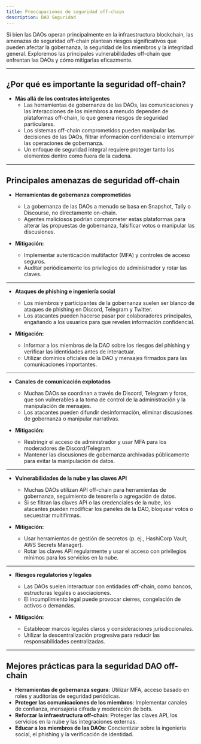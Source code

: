 ```yaml
---
title: Preocupaciones de seguridad off-chain
description: DAO Seguridad
---
```


Si bien las DAOs operan principalmente en la infraestructura blockchain, las amenazas de seguridad off-chain plantean riesgos significativos que pueden afectar la gobernanza, la seguridad de los miembros y la integridad general. Exploremos las principales vulnerabilidades off-chain que enfrentan las DAOs y cómo mitigarlas eficazmente.

---

## **¿Por qué es importante la seguridad off-chain?**

- **Más allá de los contratos inteligentes**
  - Las herramientas de gobernanza de las DAOs, las comunicaciones y las interacciones de los miembros a menudo dependen de plataformas off-chain, lo que genera riesgos de seguridad particulares.
  - Los sistemas off-chain comprometidos pueden manipular las decisiones de las DAOs, filtrar información confidencial o interrumpir las operaciones de gobernanza.
  - Un enfoque de seguridad integral requiere proteger tanto los elementos dentro como fuera de la cadena.

---

## **Principales amenazas de seguridad off-chain**

- **Herramientas de gobernanza comprometidas**
  - La gobernanza de las DAOs a menudo se basa en Snapshot, Tally o Discourse, no directamente on-chain. 
  - Agentes maliciosos podrían comprometer estas plataformas para alterar las propuestas de gobernanza, falsificar votos o manipular las discusiones.

- **Mitigación:**
  - Implementar autenticación multifactor (MFA) y controles de acceso seguros.
  - Auditar periódicamente los privilegios de administrador y rotar las claves.

---

- ​​**Ataques de phishing e ingeniería social**
  - Los miembros y participantes de la gobernanza suelen ser blanco de ataques de phishing en Discord, Telegram y Twitter.
  - Los atacantes pueden hacerse pasar por colaboradores principales, engañando a los usuarios para que revelen información confidencial.

- **Mitigación:**
  - Informar a los miembros de la DAO sobre los riesgos del phishing y verificar las identidades antes de interactuar.
  - Utilizar dominios oficiales de la DAO y mensajes firmados para las comunicaciones importantes.

---

- ​​**Canales de comunicación explotados**
  - Muchas DAOs se coordinan a través de Discord, Telegram y foros, que son vulnerables a la toma de control de la administración y la manipulación de mensajes.
  - Los atacantes pueden difundir desinformación, eliminar discusiones de gobernanza o manipular narrativas.

- **Mitigación:**
  - Restringir el acceso de administrador y usar MFA para los moderadores de Discord/Telegram.
  - Mantener las discusiones de gobernanza archivadas públicamente para evitar la manipulación de datos.

---

- ​​**Vulnerabilidades de la nube y las claves API**
  - Muchas DAOs utilizan API off-chain para herramientas de gobernanza, seguimiento de tesorería o agregación de datos.
  - Si se filtran las claves API o las credenciales de la nube, los atacantes pueden modificar los paneles de la DAO, bloquear votos o secuestrar multifirmas.

- **Mitigación:**
  - Usar herramientas de gestión de secretos (p. ej., HashiCorp Vault, AWS Secrets Manager).
  - Rotar las claves API regularmente y usar el acceso con privilegios mínimos para los servicios en la nube.

---

- ​​**Riesgos regulatorios y legales**
  - Las DAOs suelen interactuar con entidades off-chain, como bancos, estructuras legales o asociaciones. 
  - El incumplimiento legal puede provocar cierres, congelación de activos o demandas.

- **Mitigación:**
  - Establecer marcos legales claros y consideraciones jurisdiccionales.
  - Utilizar la descentralización progresiva para reducir las responsabilidades centralizadas.

---

## **Mejores prácticas para la seguridad DAO off-chain**

- **Herramientas de gobernanza segura**: Utilizar MFA, acceso basado en roles y auditorías de seguridad periódicas.
- **Proteger las comunicaciones de los miembros**: Implementar canales de confianza, mensajería cifrada y moderación de bots.
- **Reforzar la infraestructura off-chain**: Proteger las claves API, los servicios en la nube y las integraciones externas.
- **Educar a los miembros de las DAOs**: Concientizar sobre la ingeniería social, el phishing y la verificación de identidad.
